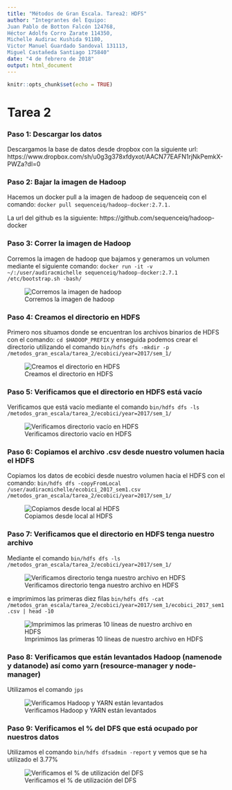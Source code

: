 ```yaml
---
title: "Métodos de Gran Escala. Tarea2: HDFS"
author: "Integrantes del Equipo: 
Juan Pablo de Botton Falcón 124768,
Héctor Adolfo Corro Zarate 114350,
Michelle Audirac Kushida 91180,
Victor Manuel Guardado Sandoval 131113,
Miguel Castañeda Santiago 175840"
date: "4 de febrero de 2018"
output: html_document
---
```


```r
knitr::opts_chunk$set(echo = TRUE)
```

# Tarea 2

### Paso 1: Descargar los datos

Descargamos la base de datos desde dropbox con la siguiente url: https://www.dropbox.com/sh/u0g3g378xfdyxot/AACN77EAFN1rjNkPemkX-PWZa?dl=0

### Paso 2: Bajar la imagen de Hadoop

Hacemos un docker pull a la imagen de hadoop de sequenceiq con el comando: `docker pull sequenceiq/hadoop-docker:2.7.1.` 

La url del github es la siguiente: https://github.com/sequenceiq/hadoop-docker

### Paso 3: Correr la imagen de Hadoop

Corremos la imagen de hadoop que bajamos y generamos un volumen mediante el siguiente comando: `docker run -it -v ~/:/user/audiracmichelle sequenceiq/hadoop-docker:2.7.1 /etc/bootstrap.sh -bash/`

![Corremos la imagen de hadoop](./images/docker-run.png)

### Paso 4: Creamos el directorio en HDFS

Primero nos situamos donde se encuentran los archivos binarios de HDFS con el comando: `cd $HADOOP_PREFIX` y enseguida podemos crear el directorio utilizando el comando `bin/hdfs dfs -mkdir -p /metodos_gran_escala/tarea_2/ecobici/year=2017/sem_1/`

![Creamos el directorio en HDFS](./images/mkdir.png)

### Paso 5: Verificamos que el directorio en HDFS está vacío

Verificamos que está vacío mediante el comando `bin/hdfs dfs -ls /metodos_gran_escala/tarea_2/ecobici/year=2017/sem_1/`

![Verificamos directorio vacío en HDFS](./images/ls-no_esta.png)

### Paso 6: Copiamos el archivo .csv desde nuestro volumen hacia el HDFS

Copiamos los datos de ecobici desde nuestro volumen hacia el HDFS con el comando:
`bin/hdfs dfs -copyFromLocal /user/audiracmichelle/ecobici_2017_sem1.csv /metodos_gran_escala/tarea_2/ecobici/year=2017/sem_1/`

![Copiamos desde local al HDFS](./images/copyFromLocal.png)

### Paso 7: Verificamos que el directorio en HDFS tenga nuestro archivo
Mediante el comando `bin/hdfs dfs -ls /metodos_gran_escala/tarea_2/ecobici/year=2017/sem_1/`

![Verificamos directorio tenga nuestro archivo en HDFS](./images/ls-si_esta.png)

e imprimimos las primeras diez filas `bin/hdfs dfs -cat /metodos_gran_escala/tarea_2/ecobici/year=2017/sem_1/ecobici_2017_sem1.csv | head -10`

![Imprimimos las primeras 10 líneas de nuestro archivo en HDFS](./images/cat-head10.png)

### Paso 8: Verificamos que están levantados Hadoop (namenode y datanode) así como yarn (resource-manager y node-manager)
Utilizamos el comando `jps`

![Verificamos Hadoop y YARN están levantados](./images/jps.png)

### Paso 9: Verificamos el % del DFS que está ocupado por nuestros datos
Utilizamos el comando `bin/hdfs dfsadmin -report` y vemos que se ha utilizado el 3.77%

![Verificamos el % de utilización del DFS](./images/dfs-report.png)